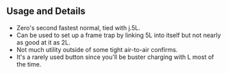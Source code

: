 ## Usage and Details

- Zero's second fastest normal, tied with <InputBlock>j.5L</InputBlock>.
- Can be used to set up a frame trap by linking <InputBlock>5L</InputBlock> into itself but not nearly as good at it as <InputBlock>2L</InputBlock>.
- Not much utility outside of some tight air-to-air confirms.
- It's a rarely used button since you'll be buster charging with <InputBlock>L</InputBlock> most of the time.
